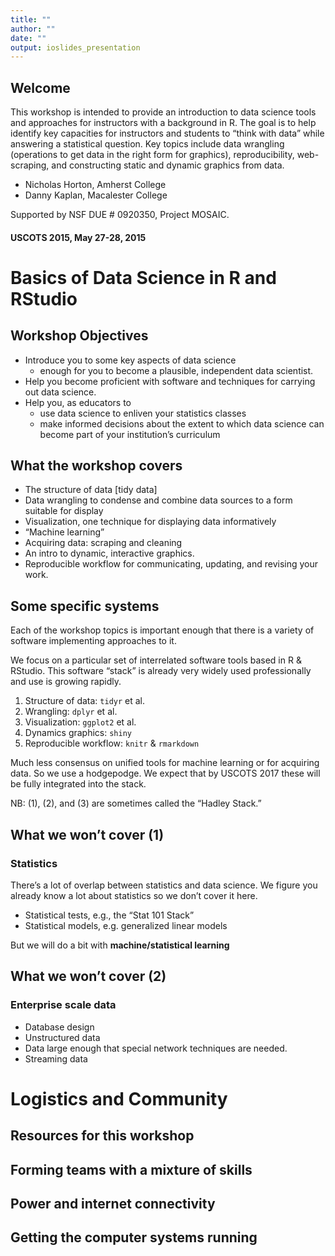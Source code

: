 ```yaml
---
title: ""
author: ""
date: ""
output: ioslides_presentation
---
```


## Welcome

This workshop is intended to provide an introduction to data science tools and approaches for instructors with a background in R. The goal is to help identify key capacities for instructors and students to "think with data" while answering a statistical question. Key topics include data wrangling (operations to get data in the right form for graphics), reproducibility, web-scraping, and constructing static and dynamic graphics from data. 

* Nicholas Horton, Amherst College
* Danny Kaplan, Macalester College

Supported by NSF DUE # 0920350, Project MOSAIC.

#### USCOTS 2015, May 27-28, 2015


# Basics of Data Science in R and RStudio


## Workshop Objectives

* Introduce you to some key aspects of data science
    * enough for you to become a plausible, independent data scientist.
* Help you become proficient with software and techniques for carrying out data science.
* Help you, as educators to 
    * use data science to enliven your statistics classes
    * make informed decisions about the extent to which data science can become part of your institution's curriculum

## What the workshop covers

* The structure of data  [tidy data]
* Data wrangling to condense and combine data sources to a form suitable for display
* Visualization, one technique for displaying data informatively
* "Machine learning"
* Acquiring data: scraping and cleaning
* An intro to dynamic, interactive graphics.
* Reproducible workflow for communicating, updating, and revising your work.

## Some specific systems

Each of the workshop topics is important enough that there is a variety of software implementing approaches to it.

We focus on a particular set of interrelated software tools based in R & RStudio.  This software "stack" is already very widely used professionally and use is growing rapidly.

1. Structure of data: `tidyr` et al.
#. Wrangling: `dplyr` et al.
#. Visualization: `ggplot2` et al.
#. Dynamics graphics: `shiny`
#. Reproducible workflow: `knitr` & `rmarkdown`

Much less consensus on unified tools for machine learning or for acquiring data. So we use a hodgepodge.  We expect that by USCOTS 2017 these will be fully integrated into the stack.

NB: (1), (2), and (3) are sometimes called the "Hadley Stack."

## What we won't cover (1)

### Statistics

There's a lot of overlap between statistics and data science.  We figure you already know a lot about statistics so we don't cover it here. 

* Statistical tests, e.g., the "Stat 101 Stack"
* Statistical models, e.g. generalized linear models

But we will do a bit with **machine/statistical learning**


## What we won't cover (2)

### Enterprise scale data

* Database design
* Unstructured data
* Data large enough that special network techniques are needed.
* Streaming data

# Logistics and Community

## Resources for this workshop

## Forming teams with a mixture of skills

## Power and internet connectivity

## Getting the computer systems running


